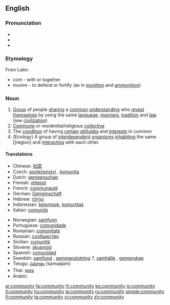 ==English==

===Pronunciation===
*{{IPA|/k(ə)ˈmjunəti/ or /k(ə)ˈmjunəɾi/}}
*{{audio|en-us-community.ogg|Audio (US)}}
*{{audio|en-ca-community.ogg|Audio (CA)}}

===Etymology===
From Latin:
* ''com'' - with or together
* ''munire'' - to defend or fortify (as in [[munition]] and [[ammunition]])

===Noun===
{{en-noun|communit|ies}}

# [[Group]] of people [[sharing]] a [[common]] [[understanding]] who [[reveal]] [[themselves]] by using the same [[language]], [[manners]], [[tradition]] and [[law]]. (see [[civilization]])
# [[Commune]] or residential/religious [[collective]]
# The [[condition]] of having [[certain]] [[attitudes]] and [[interests]] in common
# (Ecology) A group of [[interdependent]] [[organisms]] [[inhabiting]] the same [[region] and i[[nteracting]] with each other.

====Translations====
{{top}}
*Chinese: [[社团]]
*Czech: [[společenství]] {{n}}, [[komunita]] {{f}}
*Dutch: [[gemeenschap]] {{f}}
*Finnish: [[yhteisö]]
*French: [[communauté]] {{f}}
*German: [[Gemeinschaft]] {{f}}
*Hebrew: [[קהילה]] {{n}}
*Indonesian: [[kelompok]], [[komunitas]]
*Italian: [[comunità]] {{f}}
{{mid}}
*Norwegian: [[samfunn]] {{n}}
*Portuguese: [[comunidade]] {{f}}
*Romanian: [[comunitate]] {{f}}
*Russian: [[:ru:сообщество|сообщество]] {{n}}
*Sicilian: [[cumunità]] {{f}}
*Slovene: [[skupnost]] {{f}}
*Spanish: [[comunidad]] {{f}}
*Swedish: [[samfund]] {{c}}, [[sammanslutning]] ''?'', [[samhälle]] {{c}}, [[gemenskap]] {{c}}
*Telugu: [[సమాజం]] (samaajam)
*Thai: [[ชุมชน]]
*Arabic: {{ARchar|[[جماعة]],[[جالية]]}}
{{bottom}}

[[ar:community]]
[[fa:community]]
[[fr:community]]
[[ko:community]]
[[io:community]]
[[it:community]]
[[hu:community]]
[[ja:community]]
[[ru:community]]
[[simple:community]]
[[fi:community]]
[[ta:community]]
[[vi:community]]
[[zh:community]]